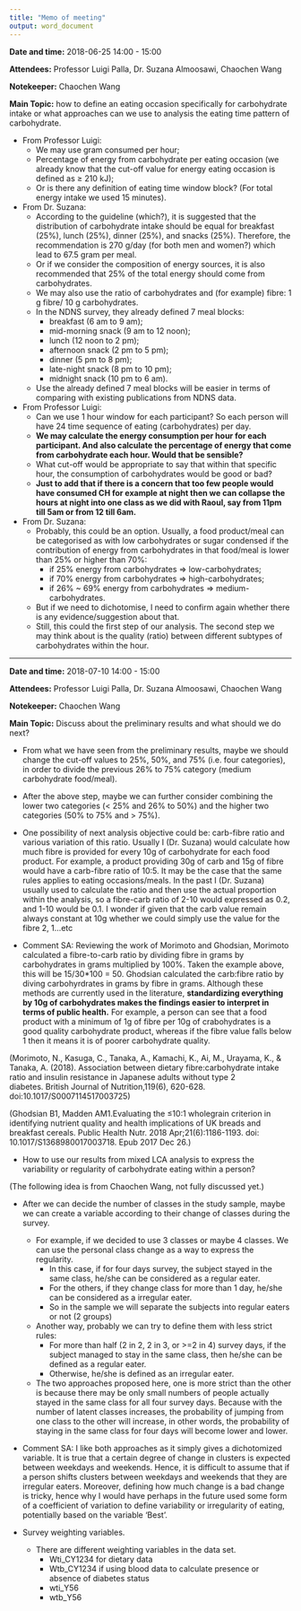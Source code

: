 ```yaml
---
title: "Memo of meeting"
output: word_document
---
```



**Date and time:** 2018-06-25 14:00 - 15:00

**Attendees:** Professor Luigi Palla, Dr. Suzana Almoosawi, Chaochen Wang

**Notekeeper:** Chaochen Wang

**Main Topic:** how to define an eating occasion specifically for carbohydrate intake or what approaches can we use to analysis the eating time pattern of carbohydrate. 

- From Professor Luigi: 
    - We may use gram consumed per hour; 
    - Percentage of energy from carbohydrate per eating occasion (we already know that the cut-off value for energy eating occasion is defined as $\geqslant$ 210 kJ); 
    - Or is there any definition of eating time window block? (For total energy intake we used 15 minutes).
    
- From Dr. Suzana: 
    - According to the guideline (which?), it is suggested that the distribution of carbohydrate intake should be equal for breakfast (25%), lunch (25%), dinner (25%), and snacks (25%). Therefore, the recommendation is 270 g/day (for both men and women?) which lead to 67.5 gram per meal.
    - Or if we consider the composition of energy sources, it is also recommended that 25% of the total energy should come from carbohydrates.
    - We may also use the ratio of carbohydrates and (for example) fibre: 1 g fibre/ 10 g carbohydrates.
    - In the NDNS survey, they already defined 7 meal blocks: 
        - breakfast (6 am to 9 am); 
        - mid-morning snack (9 am to 12 noon); 
        - lunch (12 noon to 2 pm); 
        - afternoon snack (2 pm to 5 pm); 
        - dinner (5 pm to 8 pm); 
        - late-night snack (8 pm to 10 pm); 
        - midnight snack (10 pm to 6 am).
    - Use the already defined 7 meal blocks will be easier in terms of comparing with existing publications from NDNS data.
    
- From Professor Luigi: 
    - Can we use 1 hour window for each participant? So each person will have 24 time sequence of eating (carbohydrates) per day. 
    - **We may calculate the energy consumption per hour for each participant. And also calculate the percentage of energy that come from carbohydrate each hour. Would that be sensible?**
    - What cut-off would be appropriate to say that within that specific hour, the consumption of carbohydrates would be good or bad?
    - **Just to add that if there is a concern that too few people would have consumed CH for example at night then we can collapse the hours at night into one class as we did with Raoul, say from 11pm till 5am or from 12 till 6am.**
    
- From Dr. Suzana: 
    - Probably, this could be an option. Usually, a food product/meal can be categorised as with low carbohydrates or sugar condensed if the contribution of energy from carbohydrates in that food/meal is lower than 25% or higher than 70%: 
        - if 25% energy from carbohydrates $\Rightarrow$ low-carbohydrates; 
        - if 70% energy from carbohydrates $\Rightarrow$ high-carbohydrates; 
        - if 26% ~ 69% energy from carbohydrates $\Rightarrow$ medium-carbohydrates.
    - But if we need to dichotomise, I need to confirm again whether there is any evidence/suggestion about that.
    - Still, this could the first step of our analysis. The second step we may think about is the quality (ratio) between different subtypes of carbohydrates within the hour. 
    


----------


**Date and time:** 2018-07-10 14:00 - 15:00

**Attendees:** Professor Luigi Palla, Dr. Suzana Almoosawi, Chaochen Wang

**Notekeeper:** Chaochen Wang

**Main Topic:** Discuss about the preliminary results and what should we do next?         
        
- From what we have seen from the preliminary results, maybe we should change the cut-off values to 25%, 50%, and 75% (i.e. four categories), in order to divide the previous 26% to 75% category (medium carbohydrate food/meal). 

- After the above step, maybe we can further consider combining the lower two categories (< 25% and 26% to 50%) and the higher two categories (50% to 75% and > 75%). 

- One possibility of next analysis objective could be:  carb-fibre ratio and various variation of this ratio. Usually I (Dr. Suzana) would calculate how much fibre is provided for every 10g of carbohydrate for each food product. For example, a product providing 30g of carb and 15g of fibre would have a carb-fibre ratio of 10:5. It may be the case that the same rules applies to eating occasions/meals. In the past I (Dr. Suzana) usually used to calculate the ratio and then use the actual proportion within the analysis, so a fibre-carb ratio of 2-10 would expressed as 0.2, and 1-10 would be 0.1. I wonder if given that the carb value remain always constant at 10g whether we could simply use the value for the fibre 2, 1...etc

- Comment SA: Reviewing the work of Morimoto and Ghodsian, Morimoto calculated a fibre-to-carb ratio by dividing fibre in grams by carbohydrates in grams multiplied by 100%. Taken the example above, this will be 15/30*100 = 50.
Ghodsian calculated the carb:fibre ratio by diving carbohyrdrates in grams by fibre in grams.  Although these methods are currently used in the literature, **standardizing everything by 10g of carbohydrates makes the findings easier to interpret in terms of public health.** For example, a person can see that a food product with a minimum of 1g of fibre per 10g of crabohydrates is a good quality carbohydrate product, whereas if the fibre value falls below 1 then it means it is of poorer carbohydrate quality.

(Morimoto, N., Kasuga, C., Tanaka, A., Kamachi, K., Ai, M., Urayama, K., & Tanaka, A. (2018). Association between dietary fibre:carbohydrate intake ratio and insulin resistance in Japanese adults without type 2 diabetes. British Journal of Nutrition,119(6), 620-628. doi:10.1017/S0007114517003725)

(Ghodsian B1, Madden AM1.Evaluating the ≤10:1 wholegrain criterion in identifying nutrient quality and health implications of UK breads and breakfast cereals. Public Health Nutr. 2018 Apr;21(6):1186-1193. doi: 10.1017/S1368980017003718. Epub 2017 Dec 26.)

- How to use our results from mixed LCA analysis to express the variability or regularity of carbohydrate eating within a person? 

(The following idea is from Chaochen Wang, not fully discussed yet.)

- After we can decide the number of classes in the study sample, maybe we can create a variable according to their change of classes during the survey. 
    - For example, if we decided to use 3 classes or maybe 4 classes. We can use the personal class change as a way to express the regularity. 
        - In this case, if for four days survey, the subject stayed in the same class, he/she can be considered as a regular eater. 
        - For the others, if they change class for more than 1 day, he/she can be considered as a irregular eater.
        - So in the sample we will separate the subjects into regular eaters or not (2 groups)
    - Another way, probably we can try to define them with less strict rules:
        - For more than half (2 in 2, 2 in 3, or >=2 in 4) survey days, if the subject managed to stay in the same class, then he/she can be defined as a regular eater.
        - Otherwise, he/she is defined as an irregular eater. 
    - The two approaches proposed here, one is more strict than the other is because there may be only small numbers of people actually stayed in the same class for all four survey days. Because with the number of latent classes increases, the probability of jumping from one class to the other will increase, in other words, the probability of staying in the same class for four days will become lower and lower. 
- Comment SA: I like both approaches as it simply gives a dichotomized variable.  It is true that a certain degree of change in clusters is expected between weekdays and weekends.  Hence, it is difficult to assume that if a person shifts clusters between weekdays and weekends that they are irregular eaters. Moreover, defining how much change is a bad change is tricky, hence why I would have perhaps in the future used some form of a coefficient of variation to define variability or irregularity of eating, potentially based on the variable ‘Best’. 

    
    
- Survey weighting variables.    
    - There are different weighting variables in the data set.
        - Wti_CY1234 for dietary data
        - Wtb_CY1234 if using blood data to calculate presence or absence of diabetes status
        - wti_Y56
        - wtb_Y56